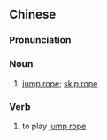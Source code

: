{{also|跳绳}}
==Chinese==
{{zh-forms|s=跳绳}}

===Pronunciation===
{{zh-pron
|m=tiàoshéng
|c=tiu3 sing4-2
|cat=n,v
}}

===Noun===
{{zh-noun}}

# [[jump rope]]; [[skip rope]]

===Verb===
{{zh-verb}}

# to play [[jump rope]]